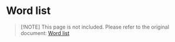 # Word list

> [!NOTE]
> This page is not included. Please refer to the original document: [Word list](https://developers.google.com/style/word-list)
